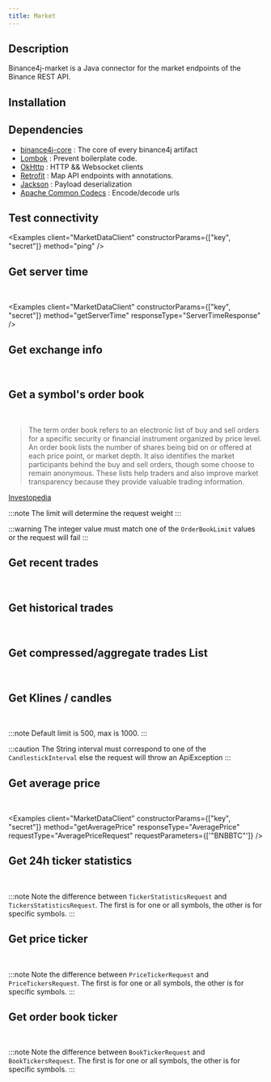```yaml
---
title: Market
---
```



<RepoBadges artifact="market" version={data.version} />

## Description

Binance4j-market is a Java connector for the market endpoints of the Binance REST API.

## Installation

<InstallationInstructions repo="market" version={data.version} />

## Dependencies

-   [binance4j-core](Core) : The core of every binance4j artifact
-   [Lombok](https://projectlombok.org/) : Prevent boilerplate code.
-   [OkHttp](https://square.github.io/okhttp/) : HTTP && Websocket clients
-   [Retrofit](https://square.github.io/retrofit/) : Map API endpoints with annotations.
-   [Jackson](https://github.com/FasterXML/jackson) : Payload deserialization
-   [Apache Common Codecs](https://commons.apache.org/proper/commons-codec/) : Encode/decode urls

## Test connectivity

<Badges
    label="ping()"
    javadoc="client/MarketDataClient.html#ping()"
    weight="1 (IP)"
    signature="none"
    path="GET /api/v3/ping"
/>

<Examples client="MarketDataClient" constructorParams={["key", "secret"]} method="ping" />

## Get server time

<Badges
    label="getServerTime()"
    javadoc="client/MarketDataClient.html#getServerTime()"
    weight="1 (IP)"
    signature="none"
    path="GET /api/v3/time"
/>
&nbsp;
<Badge label="ServerTimeResponse" javadoc="time/ServerTimeResponse.html" />

<Examples
    client="MarketDataClient"
    constructorParams={["key", "secret"]}
    method="getServerTime"
    responseType="ServerTimeResponse"
/>

## Get exchange info

<Badges
    label="getExchangeInfo()"
    javadoc="client/MarketDataClient.html#getExchangeInfo()"
    weight="10 (IP)"
    signature="none"
    path="GET /api/v3/exchangeInfo"
/>
&nbsp;
<CoreBadge label="ExchangeInfoRequest" javadoc="exchangeinfo/ExchangeInfoRequest.html" />
&nbsp;
<CoreBadge label="ExchangeInfo" javadoc="exchangeinfo/ExchangeInfo.html" />

<Tabs>
    <TabItem value="all" label="All symbols">
        <Examples
            client="MarketDataClient"
            constructorParams={["key", "secret"]}
            method="getExchangeInfo"
            responseType="ExchangeInfo"
        />
    </TabItem>
    <TabItem value="one" label="One symbol">
        <Examples
            client="MarketDataClient"
            constructorParams={["key", "secret"]}
            method="getExchangeInfo"
            responseType="ExchangeInfo"
            requestType="ExchangeInfoRequest"
            requestParameters={['"BNBBTC"']}
        />
    </TabItem>
    <TabItem value="multiple" label="Multiple symbols">
        <Examples
            client="MarketDataClient"
            constructorParams={["key", "secret"]}
            method="getExchangeInfo"
            responseType="ExchangeInfo"
            requestType="ExchangeInfoRequest"
            requestParameters={['List.of("BNBBTC","BTCEUR","SHIBEUR")']}
        />
    </TabItem>
</Tabs>

## Get a symbol's order book

<Badges
    label="getOrderBook()"
    javadoc="client/MarketDataClient.html#getOrderBook(com.binance4j.market.depth.OrderBookRequest)"
    weight="1 to 50 (IP)"
    signature="none"
    path="GET /api/v3/depth"
/>
&nbsp;
<Badge label="OrderBookRequest" javadoc="depth/OrderBookRequest.html" />
&nbsp;
<Badge label="OrderBook" javadoc="depth/depth.html" />

> The term order book refers to an electronic list of buy and sell orders for a specific security or financial instrument organized by price level. An order book lists the number of shares being bid on or offered at each price point, or market depth. It also identifies the market participants behind the buy and sell orders, though some choose to remain anonymous. These lists help traders and also improve market transparency because they provide valuable trading information.

[Investopedia](https://www.investopedia.com/terms/o/order-book.asp)

<Tabs>
    <TabItem value="result-100" label="Default request (limit: 100)">
        <Examples
            client="MarketDataClient"
            constructorParams={["key", "secret"]}
            method="getOrderBook"
            responseType="OrderBook"
            requestType="OrderBookRequest"
            requestParameters={['"BNBBTC"']}
        />
    </TabItem>
    <TabItem value="result-500" label="Request with limit">
        <Examples
            client="MarketDataClient"
            constructorParams={["key", "secret"]}
            method="getOrderBook"
            responseType="OrderBook"
            requestType="OrderBookRequest"
            requestParameters={['"BNBBTC"', 500]}
        />
    </TabItem>
</Tabs>

:::note
The limit will determine the request weight
:::

:::warning
The integer value must match one of the `OrderBookLimit` values or the request will fail
:::

## Get recent trades

<Badges
    label="getTrades()"
    javadoc="client/MarketDataClient.html#getTrades(com.binance4j.market.trades.TradesRequest)"
    weight="1 (IP)"
    signature="none"
    path="GET /api/v3/trades"
/>
&nbsp;
<Badge label="TradesRequest" javadoc="trades/TradesRequest.html" />
&nbsp;
<Badge label="TradeHistoryItem" javadoc="trades/TradeHistoryItem.html" />

<Tabs>
    <TabItem value="result-100" label="Default request (limit: 500)">
        <Examples
            client="MarketDataClient"
            constructorParams={["key", "secret"]}
            method="getTrades"
            responseType="List<TradeHistoryItem>"
            requestType="TradesRequest"
            requestParameters={['"BNBBTC"']}
        />
    </TabItem>
    <TabItem value="result-1000" label="Request with max limit">
        <Examples
            client="MarketDataClient"
            constructorParams={["key", "secret"]}
            method="getTrades"
            responseType="List<TradeHistoryItem>"
            requestType="TradesRequest"
            requestParameters={['"BNBBTC"', 1000]}
        />
    </TabItem>
</Tabs>

## Get historical trades

<Badges
    label="getHistoricalTrades()"
    javadoc="client/MarketDataClient.html#getHistoricalTrades(com.binance4j.market.trades.HistoricalTradesRequest)"
    weight="5 (IP)"
    signature="API KEY"
    path="GET /api/v3/historicalTrades"
/>
&nbsp;
<Badge label="HistoricalTradesRequest" javadoc="trades/HistoricalTradesRequest.html" />
&nbsp;
<Badge label="TradeHistoryItem" javadoc="trades/TradeHistoryItem.html" />

<Tabs>
    <TabItem value="result-500" label="Default request (limit: 500)">
        <Examples
            client="MarketDataClient"
            constructorParams={["key", "secret"]}
            method="getHistoricalTrades"
            responseType="List<TradeHistoryItem>"
            requestType="HistoricalTradesRequest"
            requestParameters={['"BNBBTC"']}
        />
    </TabItem>
    <TabItem value="result-1000" label="Request with max limit">
        <Examples
            client="MarketDataClient"
            constructorParams={["key", "secret"]}
            method="getHistoricalTrades"
            responseType="List<TradeHistoryItem>"
            requestType="HistoricalTradesRequest"
            requestParameters={['"BNBBTC"', 1000]}
        />
    </TabItem>
    <TabItem value="result-trade-id" label="From specific trade id">
        <Examples
            client="MarketDataClient"
            constructorParams={["key", "secret"]}
            method="getHistoricalTrades"
            responseType="List<TradeHistoryItem>"
            requestType="HistoricalTradesRequest"
            requestParameters={['"BNBBTC"', 1000, "654830L"]}
        />
    </TabItem>
</Tabs>

## Get compressed/aggregate trades List

<Badges
    label="getAggTrades()"
    javadoc="client/MarketDataClient.html#getAggTrades(com.binance4j.market.trade.AggTradeRequest)"
    weight="1 (IP)"
    signature="none"
    path="GET /api/v3/aggTrades"
/>
&nbsp;
<Badge label="AggTradeRequest" javadoc="aggtrade/AggTradeRequest.html" />
&nbsp;
<CoreBadge label="AggTrade" javadoc="market/trade.html" />

<Tabs>
    <TabItem value="result-500" label="Default request (limit: 500)">
        <Examples
            client="MarketDataClient"
            constructorParams={["key", "secret"]}
            method="getAggTrades"
            responseType="List<AggTrade>"
            requestType="AggTradeRequest"
            requestParameters={['"BNBBTC"']}
        />
    </TabItem>
    <TabItem value="result-1000" label="Request with max limit">
        <Examples
            client="MarketDataClient"
            constructorParams={["key", "secret"]}
            method="getAggTrades"
            responseType="List<AggTrade>"
            requestType="AggTradeRequest"
            requestParameters={['"BNBBTC"', 1000]}
        />
    </TabItem>
    <TabItem value="result-trade-id" label="From specific id">
        <Examples
            client="MarketDataClient"
            constructorParams={["key", "secret"]}
            method="getAggTrades"
            responseType="List<AggTrade>"
            requestType="AggTradeRequest"
            requestParameters={['"BNBBTC"', '"654830"']}
        />
    </TabItem>
    <TabItem value="start-time-end-time" label="With start time and end time">
        <Examples
            client="MarketDataClient"
            constructorParams={["key", "secret"]}
            method="getAggTrades"
            responseType="List<AggTrade>"
            requestType="AggTradeRequest"
            requestParameters={['"BNBBTC"', "1640769296641L", "1651769296641L"]}
        />
    </TabItem>
</Tabs>

## Get Klines / candles

<Badges
    label="getKlines()"
    javadoc="client/MarketDataClient.html#getKlines(com.binance4j.market.kline.KlinesRequest)"
    weight="1 (IP)"
    signature="none"
    path="GET /api/v3/klines"
/>
&nbsp;
<Badge label="KlinesRequest" javadoc="kline/KlinesRequest.html" />
&nbsp;
<CoreBadge label="CandlestickBar" javadoc="market/CandlestickBar.html" />

<Tabs>
    <TabItem value="candlestick-interval" label="With CandlestickInterval">
        <Examples
            client="MarketDataClient"
            constructorParams={["key", "secret"]}
            method="getKlines"
            responseType="List<CandlestickBar>"
            requestType="KlinesRequest"
            requestParameters={['"BNBBTC"', "CandlestickInterval.FIVE_MINUTES"]}
        />
    </TabItem>
    <TabItem value="string-interval" label="With String interval">
        <Examples
            client="MarketDataClient"
            constructorParams={["key", "secret"]}
            method="getKlines"
            responseType="List<CandlestickBar>"
            requestType="KlinesRequest"
            requestParameters={['"BNBBTC"', '"5m"']}
        />
    </TabItem>
    <TabItem value="limit" label="With a limit">
        <Examples
            client="MarketDataClient"
            constructorParams={["key", "secret"]}
            method="getKlines"
            responseType="List<CandlestickBar>"
            requestType="KlinesRequest"
            requestParameters={['"BNBBTC"', '"5m"', 1000]}
        />
    </TabItem>
    <TabItem value="start-time-end-time" label="With start time and end time">
        <Examples
            client="MarketDataClient"
            constructorParams={["key", "secret"]}
            method="getKlines"
            responseType="List<CandlestickBar>"
            requestType="KlinesRequest"
            requestParameters={['"BNBBTC"', "CandlestickInterval.FIVE_MINUTES", "1640769296641L", "1651769296641L"]}
        />
    </TabItem>
</Tabs>

:::note
Default limit is 500, max is 1000.
:::

:::caution
The String interval must correspond to one of the `CandlestickInterval` else the request will throw an ApiException
:::

## Get average price

<Badges
    label="getAveragePrice()"
    javadoc="client/MarketDataClient.html#getAveragePrice(com.binance4j.market.averageprice.AveragePriceRequest)"
    weight="1 (IP)"
    signature="none"
    path="GET /api/v3/avgPrice"
/>
&nbsp;
<Badge label="AveragePriceRequest" javadoc="averageprice/AveragePriceRequest.html" />
&nbsp;
<Badge label="AveragePrice" javadoc="averageprice/AveragePrice.html" />

<Examples
    client="MarketDataClient"
    constructorParams={["key", "secret"]}
    method="getAveragePrice"
    responseType="AveragePrice"
    requestType="AveragePriceRequest"
    requestParameters={['"BNBBTC"']}
/>

## Get 24h ticker statistics

<Badges
    label="get24hTickerStatistics()"
    javadoc="client/MarketDataClient.html#get24hTickerStatistics(com.binance4j.market.tickerstatistics.TickerStatisticsRequest)"
    weight="1 to 40 (IP)"
    signature="none"
    path="GET /api/v3/24hr"
/>
&nbsp;
<Badge label="TickerStatisticsRequest" javadoc="tickerstatistics/TickerStatisticsRequest.html" />
&nbsp;
<Badge label="TickerStatistics" javadoc="tickerstatistics/TickerStatistics.html" />

<Tabs>
    <TabItem value="one" label="One symbol">
        <Examples
            client="MarketDataClient"
            constructorParams={["key", "secret"]}
            method="get24hTickerStatistics"
            responseType="TickerStatistics"
            requestType="TickerStatisticsRequest"
            requestParameters={['"BNBBTC"']}
        />
    </TabItem>
    <TabItem value="all" label="All symbols">
        <Examples
            client="MarketDataClient"
            constructorParams={["key", "secret"]}
            method="get24hTickerStatistics"
            responseType="List<TickerStatistics>"
        />
    </TabItem>
    <TabItem value="specific" label="Specific symbols">
        <Examples
            client="MarketDataClient"
            constructorParams={["key", "secret"]}
            method="get24hTickerStatistics"
            responseType="List<TickerStatistics>"
            requestType="TickersStatisticsRequest"
            requestParameters={['List.of("BNBBTC","BNBBUSD")']}
        />
    </TabItem>
</Tabs>

:::note
Note the difference between `TickerStatisticsRequest` and `TickersStatisticsRequest`.
The first is for one or all symbols, the other is for specific symbols.
:::

## Get price ticker

<Badges
    label="getTicker()"
    javadoc="client/MarketDataClient.html#getTicker(com.binance4j.market.priceticker.PriceTickerRequest)"
    weight="1 or 2 (IP)"
    signature="none"
    path="GET /api/v3/price"
/>
&nbsp;
<Badge label="PriceTickerRequest" javadoc="priceticker/PriceTickerRequest.html" />
&nbsp;
<Badge label="PriceTicker" javadoc="priceticker/PriceTicker.html" />

<Tabs>
    <TabItem value="one" label="One symbol">
        <Examples
            client="MarketDataClient"
            constructorParams={["key", "secret"]}
            method="getTicker"
            responseType="PriceTicker"
            requestType="PriceTickerRequest"
            requestParameters={['"BNBBTC"']}
        />
    </TabItem>
    <TabItem value="all" label="All symbols">
        <Examples
            client="MarketDataClient"
            constructorParams={["key", "secret"]}
            method="getTicker"
            responseType="List<PriceTicker>"
        />
    </TabItem>
    <TabItem value="specific" label="Specific symbols">
        <Examples
            client="MarketDataClient"
            constructorParams={["key", "secret"]}
            method="getTicker"
            responseType="List<PriceTicker>"
            requestType="PriceTickersRequest"
            requestParameters={['List.of("BNBBTC","BNBBUSD")']}
        />
    </TabItem>
</Tabs>

:::note
Note the difference between `PriceTickerRequest` and `PriceTickersRequest`.
The first is for one or all symbols, the other is for specific symbols.
:::


## Get order book ticker

<Badges
    label="getBookTicker()"
    javadoc="client/MarketDataClient.html#getBookTicker(com.binance4j.market.bookticker.BookTickerRequest)"
    weight="1 or 2 (IP)"
    signature="none"
    path="GET /api/v3/bookTicker"
/>
&nbsp;
<Badge label="BookTickerRequest" javadoc="bookticker/BookTickerRequest.html" />
&nbsp;
<Badge label="BookTicker" javadoc="bookticker/BookTicker.html" />

<Tabs>
    <TabItem value="one" label="One symbol">
        <Examples
            client="MarketDataClient"
            constructorParams={["key", "secret"]}
            method="getBookTicker"
            responseType="BookTicker"
            requestType="BookTickerRequest"
            requestParameters={['"BNBBTC"']}
        />
    </TabItem>
    <TabItem value="all" label="All symbols">
        <Examples
            client="MarketDataClient"
            constructorParams={["key", "secret"]}
            method="getBookTicker"
            responseType="List<BookTicker>"
        />
    </TabItem>
    <TabItem value="specific" label="Specific symbols">
        <Examples
            client="MarketDataClient"
            constructorParams={["key", "secret"]}
            method="getBookTicker"
            responseType="BookTicker"
            requestType="BookTickersRequest"
            requestParameters={['List.of("BNBBTC","BNBBUSD")']}
        />
    </TabItem>
</Tabs>

:::note
Note the difference between `BookTickerRequest` and `BookTickersRequest`.
The first is for one or all symbols, the other is for specific symbols.
:::

